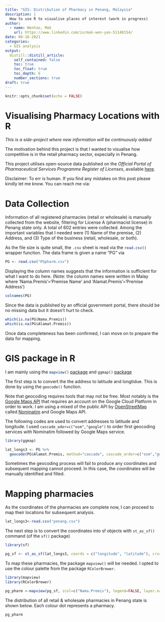 ```yaml
---
title: "GIS: Distribution of Pharmacy in Penang, Malaysia"
description: |
  How to use R to visualise places of interest (work in progress)
author:
  - name: WenYao, Mak
    url: https://www.linkedin.com/in/mak-wen-yao-51148154/
date: 08-16-2021
categories: 
  - GIS analysis
output:
  distill::distill_article:
    self_contained: false
    toc: true
    toc_float: true
    toc_depth: 6
    number_sections: true
draft: true
---
```


```r
knitr::opts_chunk$set(echo = FALSE)
```

# Visualising Pharmacy Locations with R

*This is a side-project where new information will be continuously added* 

The motivation behind this project is that I wanted to visualise how competitive is in the retail pharmacy sector, especially in Penang. 

This project utilises open-source data published on the *Official Portal of Pharmaceutical Services Programme Register of Licenses*, available [here](https://www.pharmacy.gov.my/v2/en/information/register-licences.html). 

Disclaimer: To err is human. If you find any mistakes on this post please kindly let me know. You can reach me via: 

# Data Collection 

Information of all registered pharmacies (retail or wholesale) is manually collected from the website, filtering for License A (pharmacist license) in Penang state only. A total of 602 entries were collected. Among the important variables that I needed were (1) Name of the premise, (2) Address, and (3) Type of the business (retail, wholesale, or both).  

As the file size is quite small, the `.csv`{.R} sheet is read via the `read.csv()`{.R} wrapper function. The data frame is given a name "PG" via

```r
PG <- read.csv("PGpharm.csv")
```

Displaying the column names suggests that the information is sufficient for what I want to do here. (Note: the column names were written in Malay where 'Nama.Premis'='Premise Name' and 'Alamat.Premis'='Premise Address') 

```r
colnames(PG)
```

Since the data is published by an official government portal, there should be no missing data but it doesn't hurt to check. 

```r
which(is.na(PG$Nama.Premis))
which(is.na(PG$Alamat.Premis))
```

Once data completeness has been confirmed, I can move on to prepare the data for mapping. 

# GIS package in R 

I am mainly using the `mapview()`{.R} [package](https://r-spatial.github.io/mapview/) and `ggmap()` [package](https://www.rdocumentation.org/packages/ggmap/versions/2.6.1)

The first step is to convert the the address to latitude and longtidue. This is done by using the `geocode()` function. 

Note that geocoding requires tools that may not be free. Most notably is the [Google Maps API](https://developers.google.com/maps/gmp-get-started) that requires an account on the Google Cloud Platform in order to work. I am using a mixed of the public API by [OpenStreetMap](https://www.openstreetmap.org/#map=6/4.116/109.455) called [Nominatim](http://nominatim.org/release-docs/latest/api/Overview/) and Google Maps API. 

The following codes are used to convert addresses to latitude and longitude. I used `cascade_oder=c("osm","google")` to order first geocoding services with Nominatim followed by Google Maps service.  

```r
library(ggmap)

lat_longs3 <- PG %>%
  geocode(PG$Alamat.Premis, method="cascade", cascade_order=c("osm","google"), lat=latitude, long=longitude)
```

Sometimes the geocoding process will fail to produce any coordinates and subsequent mapping cannot proceed. In this case, the coordinates will be manually identified and filled. 

# Mapping pharmacies 

As the coordinates of the pharmacies are complete now, I can proceed to map their locations for subsequent analysis. 

```r
lat_longs3<-read.csv("penang.csv")
```

The next step is to convert the coordinates into sf objects with `st_as_sf()` command (of the `sf()` package)

```r
library(sf)

pg_sf <- st_as_sf(lat_longs3, coords = c("longitude", "latitude"), crs=4326)
```

To map these pharmacies, the package `mapview()` will be needed. I opted to use the colour palette from the package `RColorBrewer`.

```r
library(mapview)
library(RColorBrewer)

pg_pharm <-mapview(pg_sf, zcol=c("Nama.Premis"), legend=FALSE, layer.name = "Retail & Wholesale Pharmacies in Penang")
```

The distribution of all retail & wholesale pharmacies in Penang state is shown below. Each colour dot represents a pharmacy. 

```r
pg_pharm

```
